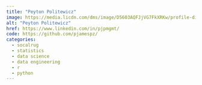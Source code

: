 ```yaml
---
title: "Peyton Politewicz"
image: https://media.licdn.com/dms/image/D5603AQFJjVG7FkXRKw/profile-displayphoto-shrink_800_800/0/1700530754104?e=1715212800&v=beta&t=qV3AA5IKjh_MhB_dIPuPa-OdezO_wpvabh8bHCPa6zM
alt: "Peyton Politewicz"
href: https://www.linkedin.com/in/pjpmgmt/
code: https://github.com/pjamespz/
categories:
  - socalrug
  - statistics
  - data science
  - data engineering
  - r
  - python
---
```

